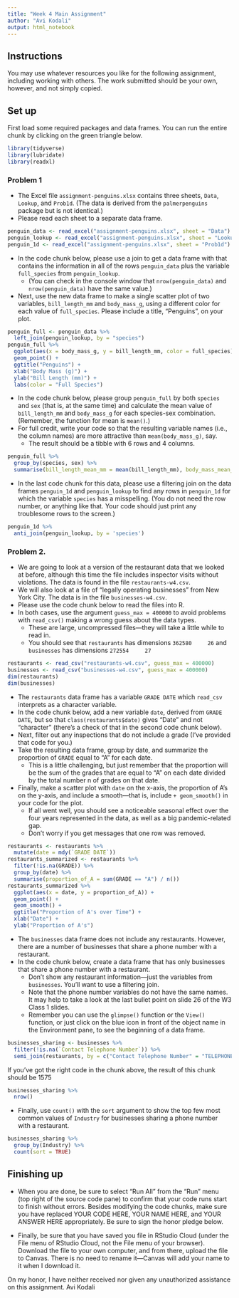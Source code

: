 ```yaml
---
title: "Week 4 Main Assignment"
author: "Avi Kodali"
output: html_notebook
---
```


## Instructions

You may use whatever resources you like for the following assignment, including working with others. The work submitted should be your own, however, and not simply copied.


## Set up
First load some required packages and data frames. You can run the entire chunk by clicking on the green triangle below.

```r
library(tidyverse)
library(lubridate)
library(readxl)
```


### Problem 1

* The Excel file `assignment-penguins.xlsx` contains three sheets, `Data`, `Lookup`, and `Prob1d`. (The data is derived from the `palmerpenguins` package but is not identical.)
* Please read each sheet to a separate data frame.

```r
penguin_data <- read_excel("assignment-penguins.xlsx", sheet = "Data")
penguin_lookup <- read_excel("assignment-penguins.xlsx", sheet = "Lookup")
penguin_1d <- read_excel("assignment-penguins.xlsx", sheet = "Prob1d")
```

* In the code chunk below, please use a join to get a data frame with that contains the information in all of the rows `penguin_data` plus the variable `full_species` from `penguin_lookup`.
  + (You can check in the console window that `nrow(penguin_data)` and `nrow(penguin_data)` have the same value.)
* Next, use the new data frame to make a single scatter plot of two variables, `bill_length_mm` and `body_mass_g`, using a different color for each value of `full_species`. Please include a title, "Penguins", on your plot.

```r
penguin_full <- penguin_data %>%
  left_join(penguin_lookup, by = "species")
penguin_full %>% 
  ggplot(aes(x = body_mass_g, y = bill_length_mm, color = full_species)) +
  geom_point() +
  ggtitle("Penguins") +
  xlab("Body Mass (g)") +
  ylab("Bill Length (mm)") +
  labs(color = "Full Species")
```

* In the code chunk below, please group `penguin_full` by both `species` and `sex` (that is, at the same time) and calculate the mean value of `bill_length_mm` and `body_mass_g` for each species-sex combination. (Remember, the function for mean is `mean()`.)
* For full credit, write your code so that the resulting variable names (i.e., the column names) are more attractive than `mean(body_mass_g)`, say.
  + The result should be a tibble with 6 rows and 4 columns.

```r
penguin_full %>%
  group_by(species, sex) %>% 
  summarise(bill_length_mean_mm = mean(bill_length_mm), body_mass_mean_g = mean(body_mass_g))
```

* In the last code chunk for this data, please use a filtering join on the data frames `penguin_1d` and `penguin_lookup` to find any rows in `penguin_1d` for which the variable `species` has a misspelling. (You do not need the row number, or anything like that. Your code should just print any troublesome rows to the screen.)

```r
penguin_1d %>%
  anti_join(penguin_lookup, by = 'species')
```

### Problem 2.

* We are going to look at a version of the restaurant data that we looked at before, although this time the file includes inspector visits without violations. The data is found in the file `restaurants-w4.csv`.
* We will also look at a file of "legally operating businesses" from New York City. The data is in the file `businesses-w4.csv`.
* Please use the code chunk below to read the files into R.
* In both cases, use the argument `guess_max = 400000` to avoid problems with `read_csv()` making a wrong guess about the data types.
  + These are large, uncompressed files---they will take a little while to read in.
  + You should see that `restaurants` has dimensions `362580     26` and `businesses` has dimensions `272554     27`

```r
restaurants <- read_csv("restaurants-w4.csv", guess_max = 400000)
businesses <- read_csv("businesses-w4.csv", guess_max = 400000)
dim(restaurants)
dim(businesses)
``` 

* The `restaurants` data frame has a variable `GRADE DATE` which `read_csv`  interprets as a character variable.
* In the code chunk below, add a new variable `date`, derived from `GRADE DATE`, but so that `class(restaurants$date)` gives "Date" and not "character" (there's a check of that in the second code chunk below).
* Next, filter out any inspections that do not include a grade (I've provided that code for you.)
* Take the resulting data frame, group by date, and summarize the proportion of `GRADE` equal to "A" for each date. 
  + This is a little challenging, but just remember that the proportion will be the sum of the grades that are equal to "A" on each date divided by the total number n of grades on that date.
* Finally, make a scatter plot with `date` on the x-axis, the proportion of A's on the y-axis, and include a smooth---that is, include `+ geom_smooth()` in your code for the plot.
  + If all went well, you should see a noticeable seasonal effect over the four years represented in the data, as well as a big pandemic-related gap.
  + Don't worry if you get messages that one row was removed.


```r
restaurants <- restaurants %>% 
  mutate(date = mdy(`GRADE DATE`))
restaurants_summarized <- restaurants %>% 
  filter(!is.na(GRADE)) %>% 
  group_by(date) %>% 
  summarise(proportion_of_A = sum(GRADE == "A") / n())
restaurants_summarized %>% 
  ggplot(aes(x = date, y = proportion_of_A)) +
  geom_point() +
  geom_smooth() +
  ggtitle("Proportion of A's over Time") +
  xlab("Date") +
  ylab("Proportion of A's")
```

* The `businesses` data frame does not include any restaurants. However, there are a number of businesses that share a phone number with a restaurant.
* In the code chunk below, create a data frame that has only businesses that share a phone number with a restaurant.
  + Don't show any restaurant information---just the variables from `businesses`. You'll want to use a filtering join.
  + Note that the phone number variables do not have the same names. It may help to take a look at the last bullet point on slide 26 of the W3 Class 1 slides.
  + Remember you can use the `glimpse()` function or the `View()` function, or just click on the blue icon in front of the object name in the Environment pane, to see the beginning of a data frame.
  
```r
businesses_sharing <- businesses %>%
  filter(!is.na(`Contact Telephone Number`)) %>%
  semi_join(restaurants, by = c("Contact Telephone Number" = "TELEPHONE"))
```

If you've got the right code in the chunk above, the result of this chunk should be 1575
```r
businesses_sharing %>% 
  nrow() 
```

* Finally, use `count()` with the `sort` argument to show the top few most common values of `Industry` for businesses sharing a phone number with a restaurant.

```r
businesses_sharing %>% 
  group_by(Industry) %>% 
  count(sort = TRUE)
```

## Finishing up

* When you are done, be sure to select "Run All" from the "Run" menu (top right of the source code pane) to confirm that your code runs start to finish without errors. Besides modifying the code chunks, make sure you have replaced YOUR CODE HERE, YOUR NAME HERE, and YOUR ANSWER HERE appropriately. Be sure to sign the honor pledge below.

* Finally, be sure that you have saved you file in RStudio Cloud (under the File menu of RStudio Cloud, not the File menu of your browser). Download the file to your own computer, and from there, upload the file to Canvas. There is no need to rename it---Canvas will add your name to it when I download it.

On my honor, I have neither received nor given any unauthorized assistance on this assignment.
Avi Kodali
